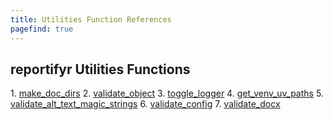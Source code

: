 ```yaml
---
title: Utilities Function References
pagefind: true
---
```



## reportifyr Utilities Functions

<Steps>
1. <a href={`${import.meta.env.BASE_URL}/reference/utilities/make_doc_dirs/`}>make_doc_dirs</a>
2. <a href={`${import.meta.env.BASE_URL}/reference/utilities/validate_object/`}>validate_object</a>
3. <a href={`${import.meta.env.BASE_URL}/reference/utilities/toggle_logger/`}>toggle_logger</a>
4. <a href={`${import.meta.env.BASE_URL}/reference/utilities/get_venv_uv_paths/`}>get_venv_uv_paths</a>
5. <a href={`${import.meta.env.BASE_URL}/reference/utilities/validate_alt_text_magic_strings/`}>validate_alt_text_magic_strings</a>
6. <a href={`${import.meta.env.BASE_URL}/reference/utilities/validate_config/`}>validate_config</a>
7. <a href={`${import.meta.env.BASE_URL}/reference/utilities/validate_docx/`}>validate_docx</a>
</Steps>
